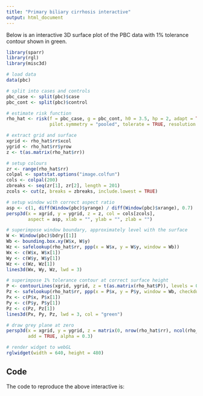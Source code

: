 ```yaml
---
title: "Primary biliary cirrhosis interactive"
output: html_document
---
```


Below is an interactive 3D surface plot of the PBC data with 1% tolerance contour shown in green.

```r
library(sparr)
library(rgl)
library(misc3d)

# load data
data(pbc)

# split into cases and controls
pbc_case <- split(pbc)$case
pbc_cont <- split(pbc)$control

# estimate risk function
rho_hat <- risk(f = pbc_case, g = pbc_cont, h0 = 3.5, hp = 2, adapt = TRUE,
                pilot.symmetry = "pooled", tolerate = TRUE, resolution = 128, davies.baddeley = 0.025)

# extract grid and surface
xgrid <- rho_hat$rr$xcol
ygrid <- rho_hat$rr$yrow
z <- t(as.matrix(rho_hat$rr))

# setup colours
zr <- range(rho_hat$rr)
colpal <- spatstat.options("image.colfun")
cols <- colpal(200)
zbreaks <- seq(zr[1], zr[2], length = 201)
zcols <- cut(z, breaks = zbreaks, include.lowest = TRUE)

# setup window with correct aspect ratio
asp <- c(1, diff(Window(pbc)$yrange) / diff(Window(pbc)$xrange), 0.7)
persp3d(x = xgrid, y = ygrid, z = z, col = cols[zcols],
        aspect = asp, xlab = "", ylab = "", zlab = "")

# superimpose window boundary, approximately level with the surface
W <- Window(pbc)$bdry[[1]]
Wb <- bounding.box.xy(W$x, W$y)
Wz <- safelookup(rho_hat$rr, ppp(x = W$x, y = W$y, window = Wb))
Wx <- c(W$x, W$x[1])
Wy <- c(W$y, W$y[1])
Wz <- c(Wz, Wz[1])
lines3d(Wx, Wy, Wz, lwd = 3)

# superimpose 1% tolerance contour at correct surface height
P <- contourLines(xgrid, ygrid, z = t(as.matrix(rho_hat$P)), levels = 0.01)[[1]]
Pz <- safelookup(rho_hat$rr, ppp(x = P$x, y = P$y, window = Wb, checkdup = FALSE))
Px <- c(P$x, P$x[1])
Py <- c(P$y, P$y[1])
Pz <- c(Pz, Pz[1])
lines3d(Px, Py, Pz, lwd = 3, col = "green")

# draw grey plane at zero
persp3d(x = xgrid, y = ygrid, z = matrix(0, nrow(rho_hat$rr), ncol(rho_hat$rr)),
        add = TRUE, alpha = 0.3)

# render widget to webGL
rglwidget(width = 640, height = 480)
```

## Code

The code to reproduce the above interactive is:

```r
```
